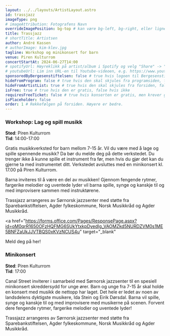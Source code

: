 ```yaml
---
layout: ../../layouts/ArtistLayout.astro
id: trassjazz
imageType: png
# imageAttribution: Fotografens Navn
overrideImagePosition: bg-top # kan være bg-left, bg-right, eller lignende hvis man vil plassere bildet annerledes enn sentrert, se https://tailwindcss.com/docs/background-position
title: Trassjazz
# shortTitle: Artistsen
author: André Kassen
# authorImage: kim-klev.jpg
tagline: Workshop og minikonsert for barn
venue: Piren Kulturrom
concertStartAt: 2024-06-27T14:00
# spotifyUrl: Høyreklikk på artist/album i Spotify og velg "Share" -> "Copy link to artist"
# youtubeUrl: Lim inn URL-en til Youtube-videoen, e.g. https://www.youtube.com/watch?v=iUd7MoKsRFE
sponsoredByBergesenstiftelsen: false # true hvis logoen til Bergesenstiftelsen skal vises, false hvis ikke
hideFromProgram: false # true hvis den skal skjules fra programsiden, false hvis den skal vises
hideFromArtistList: true # true hvis den skal skjules fra forsiden, false hvis den skal vises
isFree: true # true hvis den er gratis, false hvis ikke
requiresFreeTicket: false # true hvis konserten er gratis, men krever gratisbillett
isPlaceholder: false
order: 1 # Rekkefølgen på forsiden. Høyere er bedre.
---
```


### Workshop: Lag og spill musikk

**Sted**: Piren Kulturrom<br />
**Tid**: 14:00-17:00

Gratis musikkverksted for barn mellom 7-15 år. Vil du være med å lage og spille spennende musikk? Da bør du melde deg på dette verkstedet. Du trenger ikke å kunne spille et instrument fra før, men hvis du gjør det kan du gjerne ta med instrumentet ditt. Verkstedet avsluttes med en minikonsert kl. 17.00 på Piren Kulturrom.

Barna inviteres til å være en del av musikken! Gjennom fengende rytmer, fargerike melodier og uventede lyder vil barna spille, synge og kanskje til og med improvisere sammen med instruktørene.

Trassjazz arrangeres av Sørnorsk jazzsenter med støtte fra Sparebankstiftelsen, Agder fylkeskommune, Norsk Musikkråd og Agder Musikkråd.

<a
  href="https://forms.office.com/Pages/ResponsePage.aspx?id=oM0qrR1650OFzHQFMG6SUkYtxkpDyedIg_VAOMZkd5NURDZVM0s1ME5BNFZaUkJJVTBQS0xKVzNCUS4u"
  target="_blank"
>
  Meld deg på her!
</a>

### Minikonsert

**Sted**: Piren Kulturrom<br />
**Tid**: 17:00

Canal Street inviterer i samarbeid med Sørnorsk jazzsenter til en spesiell minikonsert skreddersydd for unge ører. Barn og unge fra 7-15 år skal holde en konsert med musikk de nettopp har laget. Det hele er ledet av noen av landsdelens dyktigste musikere, Ida Stein og Eirik Dørsdal. Barna vil spille, synge og kanskje til og med improvisere med musikerne på scenen. Forvent dere fengende rytmer, fargerike melodier og uventede lyder!

Trassjazz arrangeres av Sørnorsk jazzsenter med støtte fra Sparebankstiftelsen, Agder fylkeskommune, Norsk Musikkråd og Agder Musikkråd.
